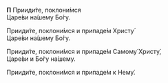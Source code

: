 **П** Прииди́те, поклони́мся  
Царе́ви на́шему Бо́гу. 

Прииди́те, поклони́мся и припаде́м Христу́  
Царе́ви на́шему Бо́гу.  

Прииди́те, поклони́мся и припаде́м Самому́ Христу́,  
Царе́ви и Бо́гу на́шему. 

Прииди́те, поклони́мся и припаде́м к Нему́.
